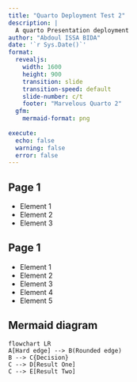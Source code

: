 ```yaml
---
title: "Quarto Deployment Test 2"
description: |
  A quarto Presentation deployment
author: "Abdoul ISSA BIDA"
date: '`r Sys.Date()`'
format: 
  revealjs: 
    width: 1600
    height: 900
    transition: slide
    transition-speed: default
    slide-number: c/t
    footer: "Marvelous Quarto 2"
  gfm:
    mermaid-format: png
    
execute: 
  echo: false 
  warning: false
  error: false
---
```


## Page 1 {auto-animate=true}

- Element 1
- Element 2
- Element 3 

## Page 1 {auto-animate=true}

- Element 1
- Element 2
- Element 3
- Element 4
- Element 5 

## Mermaid diagram {height="100%"}

```mermaid
flowchart LR 
A[Hard edge] --> B(Rounded edge)
B --> C{Decision}
C --> D[Result One]
C --> E[Result Two]

```


